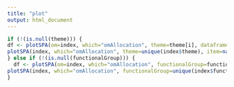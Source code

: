 ```yaml
---
title: "plot"
output: html_document
---
```


```r
if (!(is.null(theme))) {
df <- plotSPA(om=index, which="omAllocation", theme=theme[i], dataframe = TRUE)
plotSPA(index, which="omAllocation", theme=unique(index$theme), item=names(df)[j])
} else if (!(is.null(functionalGroup))) {
  df <- plotSPA(om=index, which="omAllocation", functionalGroup=functionalGroup[i], dataframe = TRUE)
plotSPA(index, which="omAllocation", functionalGroup=unique(index$functional_group), item=names(df)[j])
}
```
